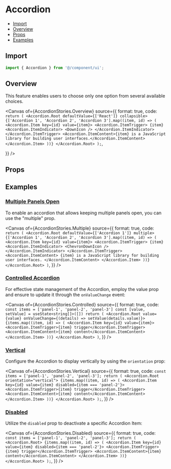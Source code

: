 # Accordion


<Meta of={AccordionStories} />

- [Import](#import)
- [Overview](#overview)
- [Props](#props)
- [Examples](#examples)

## Import

```jsx
import { Accordion } from '@/component/ui';
```

## Overview

This feature enables users to choose only one option from several available choices.

<Canvas
  of={AccordionStories.Overview}
  source={{
    format: true,
    code: `
      return (
        <Accordion.Root defaultValue={['React']} collapsible>
          {['Accordion 1', 'Accordion 2', 'Accordion 3'].map((item, id) => (
            <Accordion.Item key={id} value={item}>
              <Accordion.ItemTrigger>
                {item}
                <Accordion.ItemIndicator>
                  <DownIcon />
                </Accordion.ItemIndicator>
              </Accordion.ItemTrigger>
              <Accordion.ItemContent>{item} is a JavaScript library for building user interfaces.</Accordion.ItemContent>
            </Accordion.Item>
          ))}
        </Accordion.Root>
      );
    `,

}}
/>

## Props

<Controls />

## Examples

### [Multiple Panels Open](#accordion-multiple)

To enable an accordion that allows keeping multiple panels open, you can use the "multiple" prop.

<Canvas
  of={AccordionStories.Multiple}
  source={{
    format: true,
    code: `
      return (
        <Accordion.Root defaultValue={['Accordion 1']} multiple>
          {['Accordion 1', 'Accordion 2', 'Accordion 3'].map((item, id) => (
            <Accordion.Item key={id} value={item}>
              <Accordion.ItemTrigger>
                {item}
                <Accordion.ItemIndicator>
                  <ChevronDownIcon />
                </Accordion.ItemIndicator>
              </Accordion.ItemTrigger>
              <Accordion.ItemContent>
                {item} is a JavaScript library for building user interfaces.
              </Accordion.ItemContent>
            </Accordion.Item>
          ))}
        </Accordion.Root>
      )
    `,
  }}
/>

### [Controlled Accordion](#accordion-controlled)

For effective state management of the Accordion, employ the value prop and ensure to update it through the `onValueChange` event:

<Canvas
  of={AccordionStories.Controlled}
  source={{
    format: true,
    code: `
      const items = ['panel-1', 'panel-2', 'panel-3']
      const [value, setValue] = useState<string[]>([])
      return (
        <Accordion.Root value={value} onValueChange={(details) => setValue(details.value)}>
          {items.map((item, id) => (
            <Accordion.Item key={id} value={item}>
              <Accordion.ItemTrigger>{item} trigger</Accordion.ItemTrigger>
              <Accordion.ItemContent>{item} content</Accordion.ItemContent>
            </Accordion.Item>
          ))}
        </Accordion.Root>
      )
    `,
  }}
/>

### [Vertical](#accordion-vertical)

Configure the Accordion to display vertically by using the `orientation` prop:

<Canvas
  of={AccordionStories.Vertical}
  source={{
    format: true,
    code: `
      const items = ['panel-1', 'panel-2', 'panel-3'];
      return (
        <Accordion.Root orientation="vertical">
          {items.map((item, id) => (
            <Accordion.Item key={id} value={item} disabled={item === 'panel-2'}>
              <Accordion.ItemTrigger>{item} trigger</Accordion.ItemTrigger>
              <Accordion.ItemContent>{item} content</Accordion.ItemContent>
            </Accordion.Item>
          ))}
        </Accordion.Root>
      );
    `,
  }}
/>

### [Disabled](#accordion-disabled)

Utilize the `disabled` prop to deactivate a specific Accordion Item:

<Canvas
  of={AccordionStories.Disabled}
  source={{
    format: true,
    code: `
      const items = ['panel-1', 'panel-2', 'panel-3'];
      return (
        <Accordion.Root>
          {items.map((item, id) => (
            <Accordion.Item key={id} value={item} disabled={item === 'panel-2'}>
              <Accordion.ItemTrigger>{item} trigger</Accordion.ItemTrigger>
              <Accordion.ItemContent>{item} content</Accordion.ItemContent>
            </Accordion.Item>
          ))}
        </Accordion.Root>
      );
    `,
  }}
/>
